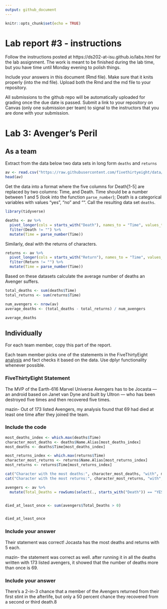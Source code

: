 ```yaml
---
output: github_document
---
```


<!-- README.md is generated from README.Rmd. Please edit the README.Rmd file -->


```r
knitr::opts_chunk$set(echo = TRUE)
```

# Lab report #3 - instructions

Follow the instructions posted at https://ds202-at-isu.github.io/labs.html for the lab assignment. The work is meant to be finished during the lab time, but you have time until Monday evening to polish things.

Include your answers in this document (Rmd file). Make sure that it knits properly (into the md file). Upload both the Rmd and the md file to your repository.  

All submissions to the github repo will be automatically uploaded for grading once the due date is passed.
Submit a link to your repository on Canvas (only one submission per team) to signal to the instructors that you are done with your submission.

# Lab 3: Avenger's Peril

## As a team

Extract from the data below two data sets in long form `deaths` and `returns`

```r
av <- read.csv("https://raw.githubusercontent.com/fivethirtyeight/data/master/avengers/avengers.csv", stringsAsFactors = FALSE)
head(av)
```

Get the data into a format where the five columns for Death[1-5] are replaced by two columns: Time, and Death. Time should be a number between 1 and 5 (look into the function `parse_number`); Death is a categorical variables with values "yes", "no" and "". Call the resulting data set `deaths`. 

``` r
library(tidyverse)

deaths <- av %>%
  pivot_longer(cols = starts_with("Death"), names_to = "Time", values_to = "Death") %>%
  filter(Death != "") %>%
  mutate(Time = parse_number(Time))
```

Similarly, deal with the returns of characters.

``` r
returns <- av %>%
  pivot_longer(cols = starts_with("Return"), names_to = "Time", values_to = "Return") %>%
  filter(Return != "") %>%
  mutate(Time = parse_number(Time))
```

Based on these datasets calculate the average number of deaths an Avenger suffers.
```r
total_deaths <- sum(deaths$Time)
total_returns <- sum(returns$Time)

num_avengers <- nrow(av)
average_deaths <- (total_deaths - total_returns) / num_avengers

average_deaths
```

## Individually

For each team member, copy this part of the report. 

Each team member picks one of the statements in the FiveThirtyEight [analysis](https://fivethirtyeight.com/features/avengers-death-comics-age-of-ultron/) and fact checks it based on the data. Use dplyr functionality whenever possible.

### FiveThirtyEight Statement

The MVP of the Earth-616 Marvel Universe Avengers has to be Jocasta — an android based on Janet van Dyne and built by Ultron — who has been destroyed five times and then recovered five times.

mazin- Out of 173 listed Avengers, my analysis found that 69 had died at least one time after they joined the team.


### Include the code

```r
most_deaths_index <- which.max(deaths$Time)
character_most_deaths <- deaths$Name.Alias[most_deaths_index]
most_deaths <- deaths$Time[most_deaths_index]

most_returns_index <- which.max(returns$Time)
character_most_returns <- returns$Name.Alias[most_returns_index]
most_returns <- returns$Time[most_returns_index]

cat("Character with the most deaths:", character_most_deaths, "with", most_deaths, "deaths\n")
cat("Character with the most returns:", character_most_returns, "with", most_returns, "returns\n")
```


```r
avengers <- av %>%
  mutate(Total_Deaths = rowSums(select(., starts_with("Death")) == "YES"))


died_at_least_once <- sum(avengers$Total_Deaths > 0)


died_at_least_once

```

### Include your answer

Their statement was correct! Jocasta has the most deaths and returns with 5 each.

mazin- the statement was correct as well. after running it in all the deaths written with 173 listed avengers, it showed that the number of deaths more than once is 69.

### Include your answer
There’s a 2-in-3 chance that a member of the Avengers returned from their first stint in the afterlife, but only a 50 percent chance they recovered from a second or third death.8



